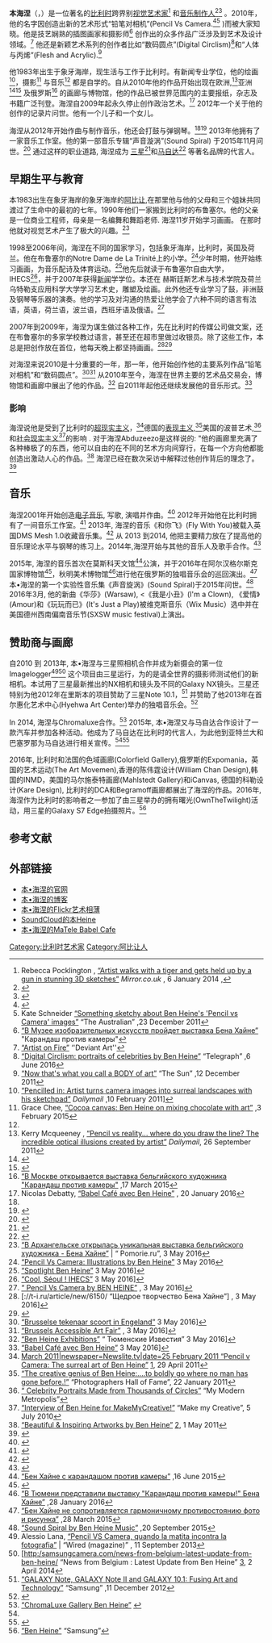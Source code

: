 {{Infobox Artist
| bgcolour      = #FF0000
| name          = 本海涅 (Ben Heine)
| image         = File:Portrait of Ben Heine.jpg
| imagesize     = 200px
| caption       = 油本田海涅肖像
| birthdate     = {{birth date and age|1983|6|12}}
| location      = {{CIV}}[[阿比让|阿比让]]
| deathdate     = 
| deathplace    = 
| nationality   = {{BEL}}
| field         = [[绘画|绘画]], [[畫畫|畫畫]], [[音樂製作|音樂製作]]
| training      = ''Collège Saint Vincent'', ''Hastings College of Arts & Technology'', ''Institut des Hautes Études des Communications Sociales'', ''Hogeschool Utrecht Journalistiek''
| movement      = [[超現實主義|超現實主義]],[[流行藝術|流行藝術]], 
| works         = 
| patrons       = 
| influenced by = 
| influenced    = 
| awards        = 
| elected       = 
| website       = http://www.benheine.com/
}}

'''本海涅'''（{{lang-en|Ben Heine}}，{{bd|1983年|}}）是一位著名的[[比利时|比利时]]跨界别[[视觉艺术家|视觉艺术家]]<ref>Rebecca Pocklington , [http://www.mirror.co.uk/news/weird-news/3d-artist-ben-heine-walks-2994328 “Artist walks with a tiger and gets held up by a gun in stunning 3D sketches”] {{Wayback|url=http://www.mirror.co.uk/news/weird-news/3d-artist-ben-heine-walks-2994328 |date=20160917094801 }}  ''Mirror.co.uk'' , 6 January 2014 ,</ref> 和[[音乐制作人|音乐制作人]]<ref>{{Cite web |url=http://www.artistup.fr/articles/843/ben-heine-et-le-pouvoir-infini-de-l-imagination |title=“Ben Heine et le pouvoir infini de l'imagination” |accessdate=2017-03-01 |archive-date=2016-08-18 |archive-url=https://web.archive.org/web/20160818142718/http://www.artistup.fr/articles/843/ben-heine-et-le-pouvoir-infini-de-l-imagination |dead-url=no }}</ref><ref name="Du talent à revendre">{{Cite web |url=http://www.lavenir.net/cnt/dmf20160201_00773327/du-talent-a-revendre |title=“Du talent à revendre” |accessdate=2017-03-01 |archive-date=2017-02-25 |archive-url=https://web.archive.org/web/20170225151711/http://www.lavenir.net/cnt/dmf20160201_00773327/du-talent-a-revendre |dead-url=no }}</ref> 。2010年，他的名字因创造出新的艺术形式“铅笔对相机”(Pencil Vs Camera.<ref>{{Cite web |url=http://www.dailymail.co.uk/news/article-2534667/Incredible-3D-pencil-drawings-artist-INSIDE-picture.html |title=“Optical intrusion: Incredible 3D pencil drawings that allow the artist to step INSIDE the picture” ''Dailymail'' ,6 January 2014 |accessdate=2017-03-01 |archive-date=2016-08-18 |archive-url=https://web.archive.org/web/20160818231633/http://www.dailymail.co.uk/news/article-2534667/Incredible-3D-pencil-drawings-artist-INSIDE-picture.html |dead-url=no }}</ref><ref>Kate Schneider [http://www.theaustralian.com.au/archive/travel-2015-pre-life/theres-something-sketchy-about-these-images/story-e6frg8ro-1226228309747 “Something sketchy about Ben Heine's 'Pencil vs Camera' images”] {{Wayback|url=http://www.theaustralian.com.au/archive/travel-2015-pre-life/theres-something-sketchy-about-these-images/story-e6frg8ro-1226228309747 |date=20200322110107 }} “The Australian” ,23 December 2011</ref> )而被大家知晓。他是技艺娴熟的插图画家和摄影师<ref>[http://neft.media/novosti/v-muzee-izobrazitelnih-iskusstv-proydet-vistavka-bena-hayne-karandash-protiv-kameri “В Музее изобразительных искусств пройдет выставка Бена Хайне”] {{Wayback|url=http://neft.media/novosti/v-muzee-izobrazitelnih-iskusstv-proydet-vistavka-bena-hayne-karandash-protiv-kameri |date=20160815220348 }}  "Карандаш против камеры"</ref> 创作出的众多作品广泛涉及到艺术及设计领域。<ref>[http://techgnotic.deviantart.com/journal/Artist-on-Fire-The-Creative-Juggernaut-Ben-Heine-280184491 “Artist on Fire”] {{Wayback|url=http://techgnotic.deviantart.com/journal/Artist-on-Fire-The-Creative-Juggernaut-Ben-Heine-280184491 |date=20160630111101 }} ‘'Deviant Art''</ref> 他还是新颖艺术系列的创作者比如“数码圆点”(Digital Circlism)<ref>[http://www.telegraph.co.uk/culture/culturepicturegalleries/8398162/Digital-Circlism-portraits-of-celebrities-by-Ben-Heine.html “Digital Circlism: portraits of celebrities by Ben Heine” ] {{Wayback|url=http://www.telegraph.co.uk/culture/culturepicturegalleries/8398162/Digital-Circlism-portraits-of-celebrities-by-Ben-Heine.html |date=20111213054550 }} “Telegraph” ,6 June 2016</ref>和“人体与丙烯”(Flesh and Acrylic).<ref>[http://www.thesun.co.uk/sol/homepage/news/3993866/artist-Ben-Heine-paints-models-bodies-for-his-new-exhibition.html “Now that's what you call  a BODY of art”] {{Wayback|url=http://www.thesun.co.uk/sol/homepage/news/3993866/artist-Ben-Heine-paints-models-bodies-for-his-new-exhibition.html |date=20111213045022 }} “The Sun” ,12 December 2011</ref>

他1983年出生于象牙海岸，现生活与工作于比利时。有新闻专业学位，他的绘画<ref>[http://www.dailymail.co.uk/news/article-1353259/Belgian-artist-Ben-Heine-turns-photos-surreal-landscapes-sketchpad.html “Pencilled in: Artist turns camera images into surreal landscapes with his sketchpad”] {{Wayback|url=http://www.dailymail.co.uk/news/article-1353259/Belgian-artist-Ben-Heine-turns-photos-surreal-landscapes-sketchpad.html |date=20160818230458 }} ''Dailymail'' ,10 February 2011]</ref>，摄影<ref name="lifestyleasia"> Grace Chee, [http://www.lifestyleasia.com/hk/en/culture/art/feature/cocoa-canvas-ben-heine-mixing-chocolate-art/ “Cocoa canvas: Ben Heine on mixing chocolate with art”] {{webarchive|url=https://web.archive.org/web/20160701080805/http://www.lifestyleasia.com/hk/en/culture/art/feature/cocoa-canvas-ben-heine-mixing-chocolate-art/ |date=2016-07-01 }} ,3 February 2015 </ref> 与音乐<ref name="Du talent à revendre"/> 都是自学的。自从2010年他的作品开始出现在欧洲,<ref>Kerry Mcqueeney , [http://www.dailymail.co.uk/news/article-2041426/Ben-Heine-The-incredible-optical-illusions-created-artists-mix-pencil-camera.html “Pencil vs reality... where do you draw the line? The incredible optical illusions created by artist”] {{Wayback|url=http://www.dailymail.co.uk/news/article-2041426/Ben-Heine-The-incredible-optical-illusions-created-artists-mix-pencil-camera.html |date=20170520003559 }} ''Dailymail'', 26 September 2011</ref>亚洲<ref>{{Cite web |url=http://orientaldaily.on.cc/cnt/lifestyle/20150204/00296_001.html |title=“Ben Heine朱古力誘畫” |accessdate=2017-03-01 |archive-date=2016-08-13 |archive-url=https://web.archive.org/web/20160813084343/http://orientaldaily.on.cc/cnt/lifestyle/20150204/00296_001.html |dead-url=no }}</ref><ref>{{Cite web |url=http://unwire.hk/2015/01/25/ben-heine/people-interview/ppl_interview/#!prettyPhoto |title=“領略愛的演化 － 專訪比利時跨界別視覺藝術家 Ben Heine” |accessdate=2017-03-01 |archive-date=2017-02-21 |archive-url=https://web.archive.org/web/20170221110311/https://unwire.hk/2015/01/25/ben-heine/people-interview/ppl_interview/#!prettyPhoto |dead-url=no }}</ref> 及俄罗斯<ref>[http://www.metronews.ru/galerei-i-video/v-moskve-otkryvaetsja-vystavka-bel-gijskogo-hudozhnika-karandash-protiv-kamery/Tpoofq---xqZZaudAEPmOE/ “В Москве открывается выставка бельгийского художника "Карандаш против камеры"] {{Wayback|url=http://www.metronews.ru/galerei-i-video/v-moskve-otkryvaetsja-vystavka-bel-gijskogo-hudozhnika-karandash-protiv-kamery/Tpoofq---xqZZaudAEPmOE/ |date=20160629122640 }} ,17 March 2015</ref> 的画廊与博物馆，他的作品已被世界范围内的主要报纸，杂志及书籍广泛刊登。海涅自2009年起永久停止创作政治艺术。<ref name="matele">Nicolas Debatty, [http://www.matele.be/babel-cafe-avec-ben-heine “Babel Café avec Ben Heine”] {{Wayback|url=http://www.matele.be/babel-cafe-avec-ben-heine |date=20171201131549 }}, 20 January 2016</ref> 2012年一个关于他的创作的记录片问世。他有一个儿子和一个女儿。

海涅从2012年开始作曲与制作音乐，他还会打鼓与弹钢琴。<ref name="matele" /><ref>{{Cite web |url=https://soundcloud.com/benheine |title=“Ben Heine” |accessdate=2017-03-01 |archive-date=2017-04-22 |archive-url=https://web.archive.org/web/20170422151633/https://soundcloud.com/benheine |dead-url=no }}</ref> 2013年他拥有了一家音乐工作室。他的第一部音乐专辑“声音漩涡”(Sound Spiral) 于2015年11月问世。<ref>{{Cite web |url=https://itunes.apple.com/us/album/sound-spiral/id1038125333 |title=“Sound Spiral” |accessdate=2017-03-01 |archive-date=2016-10-10 |archive-url=https://web.archive.org/web/20161010180246/https://itunes.apple.com/us/album/sound-spiral/id1038125333 |dead-url=no }}</ref> 通过这样的职业道路, 海涅成为 [[三星集团|三星]]<ref>{{Cite web |url=http://www.inmd.co.kr/portfolio/detail/exhibition-the-universe-of-ben-heine/ |title=“Exhibition: The Universe of Ben Heine” |access-date=2017-03-01 |archive-url=https://web.archive.org/web/20160816205405/http://www.inmd.co.kr/portfolio/detail/exhibition-the-universe-of-ben-heine/ |archive-date=2016-08-16 |dead-url=yes }}</ref>和[[马自达|马自达]]<ref name="Design Cars">{{Cite web |url=http://fr.mazda.be/mazda-spirit/design-cars/ben-heine/ |title=“Design Cars” |accessdate=2017-03-01 |archive-date=2016-05-23 |archive-url=https://web.archive.org/web/20160523164153/http://fr.mazda.be/mazda-spirit/design-cars/ben-heine/ |dead-url=no }}</ref> 等著名品牌的代言人。

==早期生平与教育==
本1983出生在象牙海岸的象牙海岸的[[阿比让|阿比让]],在那里他与他的父母和三个姐妹共同渡过了生命中的最初的七年。1990年他们一家搬到比利时的布鲁塞尔。他的父亲是一位商业工程师，母亲是一名编舞和舞蹈老师. 海涅11岁开始学习画画。 在那时他就对视觉艺术产生了极大的兴趣。<ref>[http://www.pomorie.ru/news/v-arhangelke-otkrilas-unikalnaya-vistavka-belgiys “В Архангельске открылась уникальная выставка бельгийского художника - Бена Хайне”] {{Wayback|url=http://www.pomorie.ru/news/v-arhangelke-otkrilas-unikalnaya-vistavka-belgiys |date=20160921181832 }}| “ Pomorie.ru”,  3 May 2016</ref>

1998至2006年间，海涅在不同的国家学习，包括象牙海岸，比利时，英国及荷兰。他在布鲁塞尔的Notre Dame de La Trinité上的小学。<ref>[http://mydesignstories.com/pencil-vs-camera-illustrations-ben-heine/  “Pencil Vs Camera: Illustrations by Ben Heine”] {{webarchive|url=https://web.archive.org/web/20160531032330/http://mydesignstories.com/pencil-vs-camera-illustrations-ben-heine/ |date=2016-05-31 }} 3 May 2016</ref>少年时期，他开始练习画画，为音乐配诗及体育运动。<ref>[http://www.photoshop.com/spotlights/ben-heine  “Spotlight Ben Heine”] {{Wayback|url=http://www.photoshop.com/spotlights/ben-heine |date=20170208042917 }}  3 May 2016]</ref>他先后就读于布鲁塞尔自由大学，IHECS<ref>[http://www.ihecs.be/en/actualite/cool-seoul  “Cool, Séoul ! IHECS”] {{Wayback|url=http://www.ihecs.be/en/actualite/cool-seoul |date=20180108175012 }} 3 May 2016]</ref>，并于2007年获得[[新闻|新闻]]学学位。本还在 赫斯廷斯艺术与技术学院及荷兰乌特勒支应用科学大学学习艺术史，雕塑及绘画。此外他还专业学习了鼓，非洲鼓及钢琴等乐器的演奏。他的学习及对沟通的热爱让他学会了六种不同的语言有法语，英语，荷兰语，波兰语，西班牙语及俄语。<ref>[https://justimagine-ddoc.com/art/pencil-vs-camera-by-ben-heine/  “ Pencil Vs Camera by BEN HEINE”] {{Wayback|url=https://justimagine-ddoc.com/art/pencil-vs-camera-by-ben-heine/ |date=20160822225827 }}, 3 May 2016]</ref>

2007年到2009年，海涅为谋生做过各种工作，先在比利时的传媒公司做文案，还在布鲁塞尔的多家学校教过语言，甚至还在超市里做过收银员。除了这些工作，本总是把创作放在首位，他每天晚上都坚持画画。<ref>[://t-i.ru/article/new/6150/ “Щедрое творчество Бена Хайне”] {{webarchive|url=https://web.archive.org/web/20160629171510/http://t-i.ru/article/new/6150 |date=2016-06-29 }},  3 May 2016]</ref><ref>{{Cite web |url=http://ria.ru/moscow/20150618/1076779098.html |title=“Выставка 3D-иллюзий Бена Хайне откроется в московском Планетарии”, 3 May 2016 |accessdate=2017-03-01 |archive-date=2016-06-03 |archive-url=https://web.archive.org/web/20160603202103/http://ria.ru/moscow/20150618/1076779098.html |dead-url=no }}</ref>

对海涅来说2010是十分重要的一年，那一年，他开始创作他的主要系列作品“铅笔对相机”和“数码圆点”。<ref>[http://www.bruzz.be/nl/nieuws/brusselse-tekenaar-scoort-engeland  “Brusselse tekenaar scoort in Engeland”] {{Wayback|url=http://www.bruzz.be/nl/nieuws/brusselse-tekenaar-scoort-engeland |date=20160810030311 }} 3 May 2016]</ref><ref>[http://en.cncnews.cn/news/v_show/44223_Brussels_Accessible_Art_Fair.shtml  “Brussels Accessible Art Fair”] {{Wayback|url=http://en.cncnews.cn/news/v_show/44223_Brussels_Accessible_Art_Fair.shtml |date=20180108064437 }},  3 May 2016]</ref> 从2010年至今，海涅在世界主要的艺术品交易会，博物馆和画廊中展出了他的作品。<ref>[http://www.benheine.com/exhibitions.php?wt=old  “Ben Heine Exhibitions”] {{Wayback|url=http://www.benheine.com/exhibitions.php?wt=old |date=20160603003647 }} “ Тюменские Известия”  3 May 2016]</ref> 自2011年起他还继续发展他的音乐形式。<ref>[http://www.matele.be/babel-cafe-avec-ben-heine  “Babel Café avec Ben Heine”] {{Wayback|url=http://www.matele.be/babel-cafe-avec-ben-heine |date=20171201131549 }}  3 May 2016]</ref>

===影响===
海涅说他是受到了比利时的[[超现实主义|超现实主义]]，<ref>[http://newslite.tv/2011/02/25/pencil-v-camera-the-surreal-ar.html|accessdate=28 March 2011|newspaper=Newslite.tv|date=25 February 2011 “Pencil v Camera: The surreal art of Ben Heine”]{{dead link|date=2018年1月 |bot=InternetArchiveBot |fix-attempted=yes }} [https://web.archive.org/web/20110429114228/http://newslite.tv/2011/02/25/pencil-v-camera-the-surreal-ar.html], 29 April 2011</ref>德国的[[表现主义|表现主义]],<ref>[http://photographershalloffame.blog.com/2011/01/22/the-creative-genius-of-ben-heine-to-boldly-go-where-no-man-has-gone-before/ “The creative genius of Ben Heine:….to boldly go where no man has gone before.!”] {{webarchive|url=https://archive.is/20121129041207/http://photographershalloffame.blog.com/2011/01/22/the-creative-genius-of-ben-heine-to-boldly-go-where-no-man-has-gone-before/ |date=2012-11-29 }}  “Photographers Hall of Fame”, 22 January 2011</ref>美国的波普艺术,<ref>[http://www.mymodernmet.com/profiles/blogs/celebrity-portraits-made-from “ Celebrity Portraits Made from Thousands of Circles”] {{Wayback|url=http://www.mymodernmet.com/profiles/blogs/celebrity-portraits-made-from |date=20111018150054 }} “My Modern Metropolis”</ref>和[[社会现实主义|社会现实主义]]<ref>[http://blog.makemycreative.in/2010/07/interview-of-ben-heine-for.html  “Interview of Ben Heine for MakeMyCreative!”] {{webarchive|url=https://web.archive.org/web/20110812152457/http://blog.makemycreative.in/2010/07/interview-of-ben-heine-for.html |date=2011-08-12 }} “Make my Creative”,  5 July 2010</ref>的影响 . 对于海涅Abduzeezo是这样说的: "他的画廊里充满了各种棒极了的东西，他可以自由的在不同的艺术方向间穿行，在每一个方向他都能创造出激动人心的作品。<ref>[http://abduzeedo.com/beautiful-inspiring-artworks-ben-heine  “Beautiful & Inspiring Artworks by Ben Heine”] [https://web.archive.org/web/20110501073111/http://abduzeedo.com/beautiful-inspiring-artworks-ben-heine], 1 May 2011 </ref> 海涅已经在数次采访中解释过他创作背后的理念了。<ref>{{Cite web |url=http://benjaminheine.blogspot.com/2006/05/charlie290506-ben-heine.html |title=benjaminheine.blogspot.com – interviews |accessdate=2017-03-01 |archive-date=2011-04-22 |archive-url=https://web.archive.org/web/20110422181159/http://benjaminheine.blogspot.com/2006/05/charlie290506-ben-heine.html |dead-url=no }}</ref>

==音乐==
海涅2001年开始创造[[电子音乐|电子音乐]], 写歌, 演唱并作曲。<ref>{{Cite web |url=http://www.spletnik.ru/blogs/pro_zvezd/120316_znakomtes-ben-khayne-ben-heine |title=“Знакомьтесь, Бен Хайне (Ben Heine)” |accessdate=2017-03-01 |archive-date=2018-01-08 |archive-url=https://web.archive.org/web/20180108174803/http://www.spletnik.ru/blogs/pro_zvezd/120316_znakomtes-ben-khayne-ben-heine |dead-url=no }}</ref> 2012年开始他在比利时拥有了一间音乐工作室。<ref>{{Cite web |url=http://www.artistup.fr/page/BenHeineMusic |title=“Ben Heine Music” |accessdate=2017-03-01 |archive-date=2016-08-03 |archive-url=https://web.archive.org/web/20160803063245/http://www.artistup.fr/page/BenHeineMusic |dead-url=no }}</ref> 2013年, 海涅的音乐《和你飞》(Fly With You)被载入英国DMS Mesh 1.0收藏音乐集。<ref>{{Cite web |url=http://www.musicsolutions.org.uk/existing-artist-tips/ben-heine/ |title=“Ben Heine” |accessdate=2017-03-01 |archive-date=2018-01-08 |archive-url=https://web.archive.org/web/20180108062738/http://www.musicsolutions.org.uk/existing-artist-tips/ben-heine/ |dead-url=no }}</ref> 从 2013 到2014, 他把主要精力放在了提高他的音乐理论水平与钢琴的练习上。2014年,海涅开始与其他的音乐人及歌手合作。<ref>{{Cite web |url=https://soundcloud.com/benheine/warsaw-ben-heine-music-featuring-saxophonist-stephane-pigeon-2016 |title=“Ben Heine” |accessdate=2017-03-01 |archive-date=2017-05-20 |archive-url=https://web.archive.org/web/20170520020649/https://soundcloud.com/benheine/warsaw-ben-heine-music-featuring-saxophonist-stephane-pigeon-2016 |dead-url=no }}</ref>

2015年, 海涅的音乐首次在莫斯科天文馆<ref>[http://b-m.info/afisha/ben_khayne_s_karandashom_protiv_kamery_/ “Бен Хайне с карандашом против камеры”] {{webarchive|url=https://web.archive.org/web/20160701091602/http://b-m.info/afisha/ben_khayne_s_karandashom_protiv_kamery_/ |date=2016-07-01 }} ,16 June 2015</ref>公演，并于2016年在阿尔汉格尔斯克国家博物馆<ref>{{Cite web |url=http://www.news29.ru/novosti/kultura/Bitva_Karandasha_protiv_kamery_razvernjotsja_v_stenah_arhangelskih_Gostinyh_dvorov/47313 |title=“Битва "Карандаша против камеры" развернётся в стенах архангельских Гостиных дворов - Культура - Новости Архангельска” |accessdate=2017-03-01 |archive-date=2016-08-06 |archive-url=https://web.archive.org/web/20160806145731/http://www.news29.ru/novosti/kultura/Bitva_Karandasha_protiv_kamery_razvernjotsja_v_stenah_arhangelskih_Gostinyh_dvorov/47313 |dead-url=no }}</ref>，秋明美术博物馆<ref name="tvkultura.ru">[http://tvkultura.ru/article/show/article_id/147668/ “В Тюмени представили выставку "Карандаш против камеры!" Бена Хайне”] {{Wayback|url=http://tvkultura.ru/article/show/article_id/147668/ |date=20160924205846 }} ,28 January 2016</ref>进行他在俄罗斯的独唱音乐会的巡回演出。<ref>[https://www.ridus.ru/news/188875 “Бен Хайне не сопротивляется гармоничному противостоянию фото и рисунка”] {{Wayback|url=https://www.ridus.ru/news/188875 |date=20171001214115 }} ,28 March 2015</ref> 本•海涅的第一个实验性音乐集《声音旋涡》(Sound Spiral)于2015年问世。<ref>[http://www.dlounge.org/2015/09/20/sound-spiral-by-ben-heine-music/ “Sound Spiral by Ben Heine Music”] {{Wayback|url=http://www.dlounge.org/2015/09/20/sound-spiral-by-ben-heine-music/ |date=20160805125646 }} ,20 September 2015</ref> 2016年3月, 他的新曲《华莎》(Warsaw), <《我是小丑》(I'm a Clown), 《爱情》(Amour)和《玩玩而已》(It's Just a Play)被维克斯音乐（Wix Music）选中并在美国德州西南偏南音乐节(SXSW music festival)上演出。

==赞助商与画廊==
自2010 到 2013年, 本•海涅与三星照相机合作并成为新摄会的第一位Imagelogger<ref>Alessio Lana, [http://gadget.wired.it/foto/2013/09/11/ben-heine-pencil-vs-camera-quando-la-matita-incontra-la-fotografia-892344.html “Pencil VS Camera, quando la matita incontra la fotografia”] {{Wayback|url=http://gadget.wired.it/foto/2013/09/11/ben-heine-pencil-vs-camera-quando-la-matita-incontra-la-fotografia-892344.html |date=20161012023901 }} | “Wired (magazine)” , 11 September 2013</ref><ref>[http:/samsungcamera.com/news-from-belgium-latest-update-from-ben-heine/ “News from Belgium : Latest Update from Ben Heine” [https://web.archive.org/web/20140402023913/http://samsungcamera.com/news-from-belgium-latest-update-from-ben-heine/],  2 April 2014 </ref> 这个项目由三星运行，为的是请全世界的摄影师测试他们的新相机。本试用了三星最新推出的NX相机和镜头及不同的Galaxy NX镜头。三星还特别为他2012年在里斯本的项目赞助了三星Note 10.1，<ref>[https://news.samsung.com/global/galaxy-note-galaxy-note-ii-and-galaxy-10-1-fusing-art-and-technology “GALAXY Note, GALAXY Note II and GALAXY 10.1: Fusing Art and Technology”] {{Wayback|url=https://news.samsung.com/global/galaxy-note-galaxy-note-ii-and-galaxy-10-1-fusing-art-and-technology |date=20170908155154 }}  “Samsung” ,11 December 2012</ref> 并赞助了他2013年在首尔惠化艺术中心(Hyehwa Art Center)举办的独唱音乐会。<ref>{{Cite web |url=http://www.inmd.co.kr/portfolio/detail/exhibition-the-universe-of-ben-heine/?ckattempt=1 |title=“Exhibition: The Universe of Ben Heine” |access-date=2017-03-01 |archive-url=https://web.archive.org/web/20170908155007/http://www.inmd.co.kr/portfolio/detail/exhibition-the-universe-of-ben-heine/?ckattempt=1 |archive-date=2017-09-08 |dead-url=yes }}</ref>

In 2014, 海涅与Chromaluxe合作。<ref>[http://www.chromaluxe-square.com/PBCPPlayer.asp?ID=1488965 “ChromaLuxe Gallery Ben Heine”] {{webarchive|url=https://web.archive.org/web/20160701181227/http://www.chromaluxe-square.com/PBCPPlayer.asp?ID=1488965 |date=2016-07-01 }}</ref> 2015年, 本•海涅又与马自达合作设计了一款汽车并参加各种活动。他成为了马自达在比利时的代言人，为此他到亚特兰大和巴塞罗那为马自达进行相关宣传。<ref name="Design Cars"/><ref>{{Cite web |url=https://s3-eu-west-1.amazonaws.com/bubobox.campaign/3451/src/index-fr.html |title=“A car is not a piece of art. Or is it?” |access-date=2017-03-01 |archive-url=https://web.archive.org/web/20160818150656/https://s3-eu-west-1.amazonaws.com/bubobox.campaign/3451/src/index-fr.html |archive-date=2016-08-18 |dead-url=yes }}</ref>

2016年, 比利时和法国的色域画廊(Colorfield Gallery),俄罗斯的Expomania，英国的艺术运动(The Art Movemen),香港的陈伟霆设计(William Chan Design),韩国的INMD，美国的马尔施泰特画廊(Mahlstedt Gallery)和iCanvas, 德国的科勒设计(Kare Design), 比利时的DCA和Begramoff画廊都展出了海涅的作品。2016年, 海涅作为比利时的影响者之一参加了由三星举办的拥有曙光(OwnTheTwilight)活动，用三星的Galaxy S7 Edge拍摄照片。<ref>[http://www.samsung.com/be_fr/ownthetwilight/ambassador/#/benheineart “Ben Heine”] {{Wayback|url=http://www.samsung.com/be_fr/ownthetwilight/ambassador/#/benheineart |date=20160630040843 }} “Samsung”</ref>

== 参考文献 ==
{{Reflist|2}}

==外部链接==
* [http://www.benheine.com/ 本•海涅的官网] {{Wayback|url=http://www.benheine.com/ |date=20170515225056 }}
* [http://benjaminheine.blogspot.com.ng/ 本•海涅的博客] {{Wayback|url=http://benjaminheine.blogspot.com.ng/ |date=20170221010255 }}
* [https://www.flickr.com/photos/benheine 本•海涅的Flickr艺术相薄] {{Wayback|url=https://www.flickr.com/photos/benheine |date=20170221024524 }}
* [https://soundcloud.com/benheine SoundCloud的本Heine] {{Wayback|url=https://soundcloud.com/benheine |date=20170422151633 }}
* [http://www.matele.be/babel-cafe-avec-ben-heine 本•海涅的MaTele Babel Cafe] {{Wayback|url=http://www.matele.be/babel-cafe-avec-ben-heine |date=20171201131549 }}

[[Category:比利时艺术家|Category:比利时艺术家]]
[[Category:阿比让人|Category:阿比让人]]